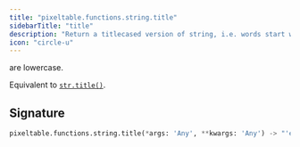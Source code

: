 ```yaml
---
title: "pixeltable.functions.string.title"
sidebarTitle: "title"
description: "Return a titlecased version of string, i.e. words start with uppercase characters, all remaining cased characters"
icon: "circle-u"
---
```

are lowercase.

Equivalent to [`str.title()`](https://docs.python.org/3/library/stdtypes.html#str.title).


## Signature

```python
pixeltable.functions.string.title(*args: 'Any', **kwargs: 'Any') -> "'exprs.FunctionCall'"
```

